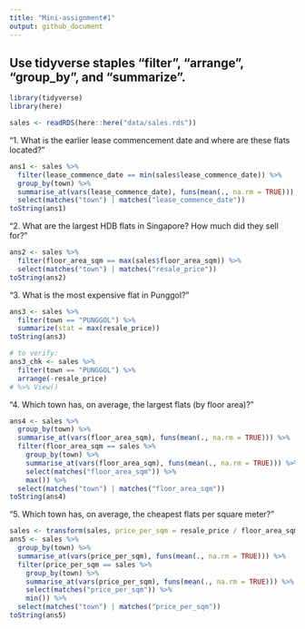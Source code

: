 ```yaml
---
title: "Mini-assignment#1"
output: github_document
---
```

## Use tidyverse staples "filter", "arrange", "group_by", and "summarize".
```r

library(tidyverse)
library(here)

sales <- readRDS(here::here("data/sales.rds"))
```
"1. What is the earlier lease commencement date and where are these flats located?"
```r
ans1 <- sales %>%
  filter(lease_commence_date == min(sales$lease_commence_date)) %>%
  group_by(town) %>%
  summarise_at(vars(lease_commence_date), funs(mean(., na.rm = TRUE))) %>%
  select(matches("town") | matches("lease_commence_date"))
toString(ans1)
```
"2. What are the largest HDB flats in Singapore? How much did they sell for?"
```r
ans2 <- sales %>%
  filter(floor_area_sqm == max(sales$floor_area_sqm)) %>%
  select(matches("town") | matches("resale_price"))
toString(ans2)
```
"3. What is the most expensive flat in Punggol?"
```r
ans3 <- sales %>%
  filter(town == "PUNGGOL") %>%
  summarize(stat = max(resale_price))
toString(ans3)

# to verify:
ans3_chk <- sales %>%
  filter(town == "PUNGGOL") %>%
  arrange(-resale_price)
# %>% View()
```
"4. Which town has, on average, the largest flats (by floor area)?"
```r
ans4 <- sales %>%
  group_by(town) %>%
  summarise_at(vars(floor_area_sqm), funs(mean(., na.rm = TRUE))) %>%
  filter(floor_area_sqm == sales %>%
    group_by(town) %>%
    summarise_at(vars(floor_area_sqm), funs(mean(., na.rm = TRUE))) %>%
    select(matches("floor_area_sqm")) %>%
    max()) %>%
  select(matches("town") | matches("floor_area_sqm"))
toString(ans4)
```
"5. Which town has, on average, the cheapest flats per square meter?"
```r
sales <- transform(sales, price_per_sqm = resale_price / floor_area_sqm)
ans5 <- sales %>%
  group_by(town) %>%
  summarise_at(vars(price_per_sqm), funs(mean(., na.rm = TRUE))) %>%
  filter(price_per_sqm == sales %>%
    group_by(town) %>%
    summarise_at(vars(price_per_sqm), funs(mean(., na.rm = TRUE))) %>%
    select(matches("price_per_sqm")) %>%
    min()) %>%
  select(matches("town") | matches("price_per_sqm"))
toString(ans5)
```
